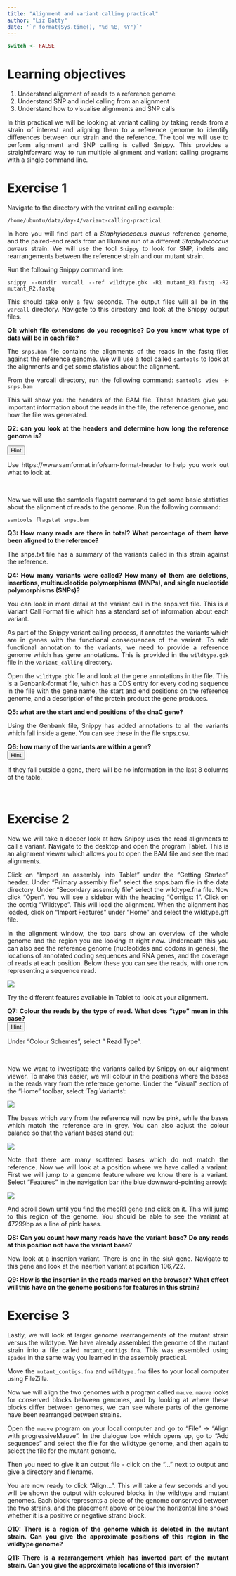 ```yaml
---
title: "Alignment and variant calling practical"
author: "Liz Batty"
date: '`r format(Sys.time(), "%d %B, %Y")`'
---
```


<style>
body {
text-align: justify}
</style>

```r
switch <- FALSE
```

# Learning objectives {-}
1. Understand alignment of reads to a reference genome
2. Understand SNP and indel calling from an alignment
3. Understand how to visualise alignments and SNP calls


In this practical we will be looking at variant calling by taking reads from a strain of interest and aligning them to a reference genome to identify differences between our strain and the reference. The tool we will use to perform alignment and SNP calling is called Snippy. This provides a straightforward way to run multiple alignment and variant calling programs with a single command line.

# Exercise 1 {-}

Navigate to the directory with the variant calling example:

`/home/ubuntu/data/day-4/variant-calling-practical`

In here you will find part of a *Staphyloccocus aureus* reference genome, and the paired-end reads from an Illumina run of a different *Staphylococcus aureus* strain. We will use the tool `Snippy` to look for SNP, indels and rearrangements between the reference strain and our mutant strain.

Run the following Snippy command line:

```snippy --outdir varcall --ref wildtype.gbk -R1 mutant_R1.fastq -R2 mutant_R2.fastq```

This should take only a few seconds. The output files will all be in the `varcall` directory. Navigate to this directory and look at the Snippy output files.

**Q1: which file extensions do you recognise? Do you know what type of data will be in each file?**

The `snps.bam` file contains the alignments of the reads in the fastq files against the reference genome. We will use a tool called `samtools` to look at the alignments and get some statistics about the alignment.

From the varcall directory, run the following command:
`samtools view -H snps.bam`

This will show you the headers of the BAM file. These headers give you important information about the reads in the file, the reference genome, and how the file was generated.

**Q2: can you look at the headers and determine how long the reference genome is?**

<div class="toggle"><button>Hint</button>
Use https://www.samformat.info/sam-format-header to help you work out what to look at.
</div><br> 

Now we will use the samtools flagstat command to get some basic statistics about the alignment of reads to the genome. Run the following command:

```samtools flagstat snps.bam```

**Q3: How many reads are there in total? What percentage of them have been aligned to the reference?**

The snps.txt file has a summary of the variants called in this strain against the reference. 

**Q4: How many variants were called? How many of them are deletions, insertions, multinucleotide polymorphisms (MNPs), and single nucleotide polymorphisms (SNPs)?**

You can look in more detail at the variant call in the snps.vcf file. This is a Variant Call Format file which has a standard set of information about each variant. 

As part of the Snippy variant calling process, it annotates the variants which are in genes with the functional consequences of the variant. To add functional annotation to the variants, we need to provide a reference genome which has gene annotations. This is provided in the `wildtype.gbk` file in the `variant_calling` directory.

Open the `wildtype.gbk` file and look at the gene annotations in the file. This is a Genbank-format file, which has a CDS entry for every coding sequence in the file with the gene name, the start and end positions on the reference genome, and a description of the protein product the gene produces.

**Q5: what are the start and end positions of the dnaC gene?**

Using the Genbank file, Snippy has added annotations to all the variants which fall inside a gene. You can see these in the file snps.csv. 

**Q6: how many of the variants are within a gene?**
<div class="toggle"><button>Hint</button>
If they fall outside a gene, there will be no information in the last 8 columns of the table.
</div><br> 

# Exercise 2 {-}

Now we will take a deeper look at how Snippy uses the read alignments to call a variant. Navigate to the desktop and open the program Tablet. This is an alignment viewer which allows you to open the BAM file and see the read alignments.

Click on "Import an assembly into Tablet" under the "Getting Started" header. Under "Primary assembly file" select the snps.bam file in the data directory. Under "Secondary assembly file" select the wildtype.fna file. Now click "Open". You will see a sidebar with the heading "Contigs: 1". Click on the contig "Wildtype". This will load the alignment. When the alignment has loaded, click on "Import Features" under "Home" and select the wildtype.gff file.

In the alignment window, the top bars show an overview of the whole genome and the region you are looking at right now. Underneath this you can also see the reference genome (nucleotides and codons in genes), the locations of annotated coding sequences and RNA genes, and the coverage of reads at each position. Below these you can see the reads, with one row representing a sequence read.

![](images/tablet.jpg)

Try the different features available in Tablet to look at your alignment.

**Q7: Colour the reads by the type of read. What does "type" mean in this case?**
<div class="toggle"><button>Hint</button>
Under "Colour Schemes", select " Read Type".
</div><br> 

Now we want to investigate the variants called by Snippy on our alignment viewer. To make this easier, we will colour in the positions where the bases in the reads vary from the reference genome. Under the "Visual" section of the "Home" toolbar, select 'Tag Variants':

![](images/tag_vars.png)

The bases which vary from the reference will now be pink, while the bases which match the reference are in grey. You can also adjust the colour balance so that the variant bases stand out:

![](images/variant_zoom.png)

Note that there are many scattered bases which do not match the reference. Now we will look at a position where we have called a variant. First we will jump to a genome feature where we know there is a variant. Select "Features" in the navigation bar (the blue downward-pointing arrow):

![](images/features_arrow.png)

And scroll down until you find the mecR1 gene and click on it. This will jump to this region of the genome. You should be able to see the variant at 47299bp as a line of pink bases.

**Q8: Can you count how many reads have the variant base? Do any reads at this position not have the variant base?**

Now look at a insertion variant. There is one in the sirA gene. Navigate to this gene and look at the insertion variant at position 106,722.

**Q9: How is the insertion in the reads marked on the browser? What effect will this have on the genome positions for features in this strain?**

# Exercise 3 {-}

Lastly, we will look at larger genome rearrangements of the mutant strain versus the wildtype. We have already assembled the genome of the mutant strain into a file called `mutant_contigs.fna`. This was assembled using `spades` in the same way you learned in the assembly practical.

Move the `mutant_contigs.fna` and `wildtype.fna` files to your local computer using FileZilla.

Now we will align the two genomes with a program called `mauve`. `mauve` looks for conserved blocks between genomes, and by looking at where these blocks differ between genomes, we can see where parts of the genome have been rearranged between strains.

Open the `mauve` program on your local computer and go to "File" -> "Align with progressiveMauve". In the dialogue box which opens up, go to "Add sequences" and select the file for the wildtype genome, and then again to select the file for the mutant genome. 

Then you need to give it an output file - click on the "..." next to output and give a directory and filename.

You are now ready to click "Align...". This will take a few seconds and you will be shown the output with coloured blocks in the wildtype and mutant genomes. Each block represents a piece of the genome conserved between the two strains, and the placement above or below the horizontal line shows whether it is a positive or negative strand block. 

**Q10: There is a region of the genome which is deleted in the mutant strain. Can you give the approximate positions of this region in the wildtype genome?**

**Q11: There is a rearrangement which has inverted part of the mutant strain. Can you give the approximate locations of this inversion?**

<script>
  $(".toggle").click(function() {
    $(this).toggleClass("open");
  });
</script>



